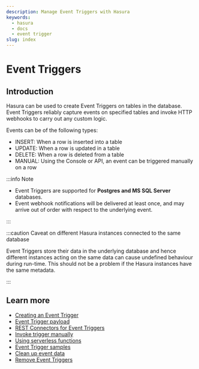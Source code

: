 ```yaml
---
description: Manage Event Triggers with Hasura
keywords:
  - hasura
  - docs
  - event trigger
slug: index
---
```



# Event Triggers

## Introduction

Hasura can be used to create Event Triggers on tables in the database. Event Triggers reliably capture events on
specified tables and invoke HTTP webhooks to carry out any custom logic.

<Thumbnail
  src="/img/event-triggers/data-triggers-arch.png"
  alt="Hasura Event Trigger architecture"
  width="900px"
  className="no-shadow"
/>

Events can be of the following types:

- INSERT: When a row is inserted into a table
- UPDATE: When a row is updated in a table
- DELETE: When a row is deleted from a table
- MANUAL: Using the Console or API, an event can be triggered manually on a row

:::info Note

- Event Triggers are supported for **Postgres and MS SQL Server** databases.
- Event webhook notifications will be delivered at least once, and may arrive out of order with respect to the
  underlying event.

:::

:::caution Caveat on different Hasura instances connected to the same database

Event Triggers store their data in the underlying database and hence different instances acting on the same data can
cause undefined behaviour during run-time. This should not be a problem if the Hasura instances have the same metadata.

:::

## Learn more

- [Creating an Event Trigger](/event-triggers/create-trigger.mdx)
- [Event Trigger payload](/event-triggers/payload.mdx)
- [REST Connectors for Event Triggers](/event-triggers/rest-connectors.mdx)
- [Invoke trigger manually](/event-triggers/invoke-trigger-manually.mdx)
- [Using serverless functions](/event-triggers/serverless.mdx)
- [Event Trigger samples](/event-triggers/samples.mdx)
- [Clean up event data](/event-triggers/clean-up/index.mdx)
- [Remove Event Triggers](/event-triggers/remove-event-triggers.mdx)
